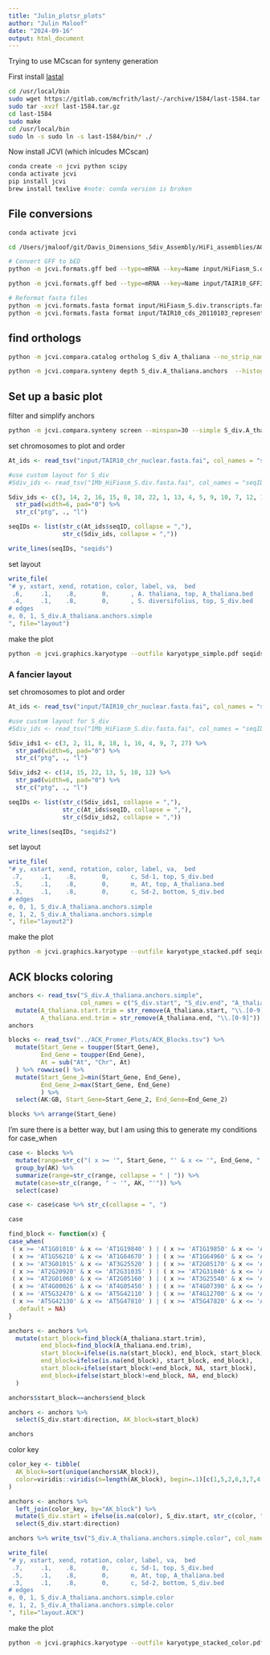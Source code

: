 ```yaml
---
title: "Julin_plotsr_plots"
author: "Julin Maloof"
date: "2024-09-16"
output: html_document
---
```


Trying to use MCscan for synteny generation

First install [lastal](https://gitlab.com/mcfrith/last)
```bash
cd /usr/local/bin
sudo wget https://gitlab.com/mcfrith/last/-/archive/1584/last-1584.tar.gz
sudo tar -xvzf last-1584.tar.gz
cd last-1584
sudo make
cd /usr/local/bin
sudo ln -s sudo ln -s last-1584/bin/* ./
```

Now install JCVI (which inlcudes MCscan)

```bash
conda create -n jcvi python scipy
conda activate jcvi
pip install jcvi
brew install texlive #note: conda version is broken

```

## File conversions
```bash

conda activate jcvi

cd /Users/jmaloof/git/Davis_Dimensions_Sdiv_Assembly/HiFi_assemblies/ACK_MCscan_plots

# Convert GFF to bED
python -m jcvi.formats.gff bed --type=mRNA --key=Name input/HiFiasm_S.div.small.gff3.gz -o S_div.bed

python -m jcvi.formats.gff bed --type=mRNA --key=Name input/TAIR10_GFF3_genes.gff -o A_thaliana.bed

# Reformat fasta files
python -m jcvi.formats.fasta format input/HiFiasm_S.div.transcripts.fasta.gz S_div.cds
python -m jcvi.formats.fasta format input/TAIR10_cds_20110103_representative_gene_model_updated.fa A_thaliana.cds
```


## find orthologs

```bash
python -m jcvi.compara.catalog ortholog S_div A_thaliana --no_strip_names
```


```bash
python -m jcvi.compara.synteny depth S_div.A_thaliana.anchors  --histogram
```

## Set up a basic plot

filter and simplify anchors
```bash
python -m jcvi.compara.synteny screen --minspan=30 --simple S_div.A_thaliana.anchors S_div.A_thaliana.anchors.simple
```

set chromosomes to plot and order
```r
At_ids <- read_tsv("input/TAIR10_chr_nuclear.fasta.fai", col_names = "seqID", col_select = 1)

#use custom layout for S_div
#Sdiv_ids <- read_tsv("1Mb_HiFiasm_S.div.fasta.fai", col_names = "seqID", col_select = 1)

Sdiv_ids <- c(3, 14, 2, 16, 15, 8, 18, 22, 1, 13, 4, 5, 9, 10, 7, 12, 11, 27) %>% 
  str_pad(width=6, pad="0") %>% 
  str_c("ptg", ., "l")

seqIDs <- list(str_c(At_ids$seqID, collapse = ","),
               str_c(Sdiv_ids, collapse = ","))

write_lines(seqIDs, "seqids")
```
set layout
```r
write_file(
"# y, xstart, xend, rotation, color, label, va,  bed
 .6,     .1,    .8,       0,      , A. thaliana, top, A_thaliana.bed
 .4,     .1,    .8,       0,      , S. diversifolius, top, S_div.bed
# edges
e, 0, 1, S_div.A_thaliana.anchors.simple
", file="layout")
```

make the plot
```bash
python -m jcvi.graphics.karyotype --outfile karyotype_simple.pdf seqids layout ; open karyotype_simple.pdf
```

### A fancier layout

set chromosomes to plot and order
```r
At_ids <- read_tsv("input/TAIR10_chr_nuclear.fasta.fai", col_names = "seqID", col_select = 1)

#use custom layout for S_div
#Sdiv_ids <- read_tsv("1Mb_HiFiasm_S.div.fasta.fai", col_names = "seqID", col_select = 1)

Sdiv_ids1 <- c(3, 2, 11, 8, 18, 1, 16, 4, 9, 7, 27) %>% 
  str_pad(width=6, pad="0") %>% 
  str_c("ptg", ., "l")

Sdiv_ids2 <- c(14, 15, 22, 13, 5, 10, 12) %>% 
  str_pad(width=6, pad="0") %>% 
  str_c("ptg", ., "l")

seqIDs <- list(str_c(Sdiv_ids1, collapse = ","),
               str_c(At_ids$seqID, collapse = ","),
               str_c(Sdiv_ids2, collapse = ","))

write_lines(seqIDs, "seqids2")
```
set layout
```r
write_file(
"# y, xstart, xend, rotation, color, label, va,  bed
 .7,     .1,    .8,       0,      c, Sd-1, top, S_div.bed
 .5,     .1,    .8,       0,      m, At, top, A_thaliana.bed
 .3,     .1,    .8,       0,      c, Sd-2, bottom, S_div.bed
# edges
e, 0, 1, S_div.A_thaliana.anchors.simple
e, 1, 2, S_div.A_thaliana.anchors.simple
", file="layout2")
```

make the plot
```bash
python -m jcvi.graphics.karyotype --outfile karyotype_stacked.pdf seqids2 layout2; open karyotype_stacked.pdf
```

## ACK blocks coloring

```r
anchors <- read_tsv("S_div.A_thaliana.anchors.simple",
                    col_names = c("S_div.start", "S_div.end", "A_thaliana.start", "A_thaliana.end", "distance", "direction")) %>%
  mutate(A_thaliana.start.trim = str_remove(A_thaliana.start, "\\.[0-9]"),
         A_thaliana.end.trim = str_remove(A_thaliana.end, "\\.[0-9]"))
anchors
```



```r
blocks <- read_tsv("../ACK_Promer_Plots/ACK_Blocks.tsv") %>%
  mutate(Start_Gene = toupper(Start_Gene),
         End_Gene = toupper(End_Gene),
         At = sub("At", "Chr", At)
  ) %>% rowwise() %>%
  mutate(Start_Gene_2=min(Start_Gene, End_Gene),
         End_Gene_2=max(Start_Gene, End_Gene)
         ) %>%
  select(AK:GB, Start_Gene=Start_Gene_2, End_Gene=End_Gene_2)

blocks %>% arrange(Start_Gene)
```

I'm sure there is a better way, but I am using this to generate my conditions for case_when
```r
case <- blocks %>% 
  mutate(range=str_c("( x >= '", Start_Gene, "' & x <= '", End_Gene, "' )")) %>%
  group_by(AK) %>%
  summarize(range=str_c(range, collapse = " | ")) %>%
  mutate(case=str_c(range, " ~ '", AK, "'")) %>%
  select(case)

case <- case$case %>% str_c(collapse = ", ")

case
```

```r
find_block <- function(x) {
case_when(
 ( x >= 'AT1G01010' & x <= 'AT1G19840' ) | ( x >= 'AT1G19850' & x <= 'AT1G37130' ) | ( x >= 'AT1G43020' & x <= 'AT1G56190' ) ~ 'AK1',
 ( x >= 'AT1G56210' & x <= 'AT1G64670' ) | ( x >= 'AT1G64960' & x <= 'AT1G80950' ) ~ 'AK2',
 ( x >= 'AT3G01015' & x <= 'AT3G25520' ) | ( x >= 'AT2G05170' & x <= 'AT2G07690' ) | ( x >= 'AT2G10940' & x <= 'AT2G20900' ) ~ 'AK3',
 ( x >= 'AT2G20920' & x <= 'AT2G31035' ) | ( x >= 'AT2G31040' & x <= 'AT2G48150' ) ~ 'AK4',
 ( x >= 'AT2G01060' & x <= 'AT2G05160' ) | ( x >= 'AT3G25540' & x <= 'AT3G32960' ) | ( x >= 'AT3G42180' & x <= 'AT3G63530' ) ~ 'AK5',
 ( x >= 'AT4G00026' & x <= 'AT4G05450' ) | ( x >= 'AT4G07390' & x <= 'AT4G12620' ) | ( x >= 'AT5G23010' & x <= 'AT5G30510' ) | ( x >= 'AT5G01010' & x <= 'AT5G23000' ) ~ 'AK6',
 ( x >= 'AT5G32470' & x <= 'AT5G42110' ) | ( x >= 'AT4G12700' & x <= 'AT4G16240' ) | ( x >= 'AT4G16250' & x <= 'AT4G40100' ) ~ 'AK7',
 ( x >= 'AT5G42130' & x <= 'AT5G47810' ) | ( x >= 'AT5G47820' & x <= 'AT5G60800' ) | ( x >= 'AT5G60805' & x <= 'AT5G67640' ) ~ 'AK8',
  .default = NA)
}
```

```r
anchors <- anchors %>%
  mutate(start_block=find_block(A_thaliana.start.trim),
         end_block=find_block(A_thaliana.end.trim),
         start_block=ifelse(is.na(start_block), end_block, start_block),
         end_block=ifelse(is.na(end_block), start_block, end_block),
         start_block=ifelse(start_block!=end_block, NA, start_block),
         end_block=ifelse(start_block!=end_block, NA, end_block)
  )

anchors$start_block==anchors$end_block

anchors <- anchors %>%
  select(S_div.start:direction, AK_block=start_block)

anchors
```

color key
```r
color_key <- tibble(
  AK_block=sort(unique(anchors$AK_block)),
  color=viridis::viridis(n=length(AK_block), begin=.1)[c(1,5,2,6,3,7,4,8)]
)

anchors <- anchors %>%
  left_join(color_key, by="AK_block") %>%
  mutate(S_div.start = ifelse(is.na(color), S_div.start, str_c(color, "*", S_div.start))) %>%
  select(S_div.start:direction)

anchors %>% write_tsv("S_div.A_thaliana.anchors.simple.color", col_names = FALSE)
```

```r
write_file(
"# y, xstart, xend, rotation, color, label, va,  bed
 .7,     .1,    .8,       0,      c, Sd-1, top, S_div.bed
 .5,     .1,    .8,       0,      m, At, top, A_thaliana.bed
 .3,     .1,    .8,       0,      c, Sd-2, bottom, S_div.bed
# edges
e, 0, 1, S_div.A_thaliana.anchors.simple.color
e, 1, 2, S_div.A_thaliana.anchors.simple.color
", file="layout.ACK")
```

make the plot
```bash
python -m jcvi.graphics.karyotype --outfile karyotype_stacked_color.pdf seqids2 layout.ACK; open karyotype_stacked_color.pdf
```
